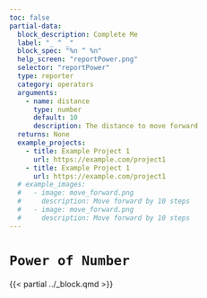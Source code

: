 ```yaml
---
toc: false
partial-data:
  block_description: Complete Me
  label: "_ ^ _"
  block_spec: "%n ^ %n"
  help_screen: "reportPower.png"
  selector: "reportPower"
  type: reporter
  category: operators
  arguments:
    - name: distance
      type: number
      default: 10
      description: The distance to move forward
  returns: None
  example_projects:
    - title: Example Project 1
      url: https://example.com/project1
    - title: Example Project 1
      url: https://example.com/project1
  # example_images:
  #   - image: move_forward.png
  #     description: Move forward by 10 steps
  #   - image: move_forward.png
  #     description: Move forward by 10 steps
---
```


# `Power of Number` { .unnumbered }

{{< partial ../_block.qmd >}}
